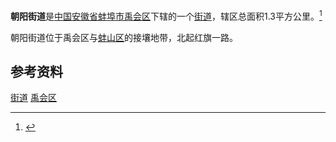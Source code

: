 {{coord|32|55|49.56|N|117|21|24.08|E|display=title}}
'''朝阳街道'''是[[中华人民共和国|中国]][[安徽省|安徽省]][[蚌埠市|蚌埠市]][[禹会区|禹会区]]下辖的一个[[街道_(行政区划)|街道]]，辖区总面积1.3平方公里。<ref>{{cite web|url=http://d.wanfangdata.com.cn/LocalChronicleItem_2887894.aspx | title=朝阳街道办事处 |publisher=万方数据知识服务平台 |date=2 |accessdate=2010年2月13日 }}</ref>

朝阳街道位于禹会区与[[蚌山区|蚌山区]]的接壤地带，北起红旗一路。

==参考资料==
{{reflist}} 

{{禹会区行政区划}}
[[Category:禹会区行政区划|街道]]
[[Category:蚌埠街道_(行政区划)|禹会区]]